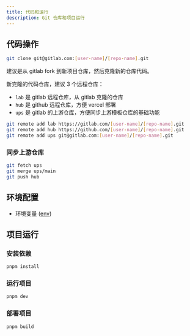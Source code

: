 ```yaml
---
title: 代码和运行
description: Git 仓库和项目运行
---
```

 
## 代码操作

```bash
git clone git@gitlab.com:[user-name]/[repo-name].git
```

建议是从 gitlab fork 到新项目仓库，然后克隆新的仓库代码。

新克隆的代码仓库，建议 3 个远程仓库：

- `lab` 是 gitlab 远程仓库，从 gitlab 克隆的仓库
- `hub` 是 github 远程仓库，方便 vercel 部署
- `ups` 是 gitlab 的上游仓库，方便同步上游模板仓库的基础功能

```bash
git remote add lab https://gitlab.com/[user-name]/[repo-name].git
git remote add hub https://github.com/[user-name]/[repo-name].git
git remote add ups git@gitlab.com:[user-name]/[repo-name].git
```

### 同步上游仓库

```bash
git fetch ups
git merge ups/main
git push hub
```

## 环境配置

- 环境变量  ([env](/docs/deploy/env))

## 项目运行

### 安装依赖

```bash
pnpm install
```

### 运行项目

```bash
pnpm dev
```

### 部署项目

```bash
pnpm build
```

